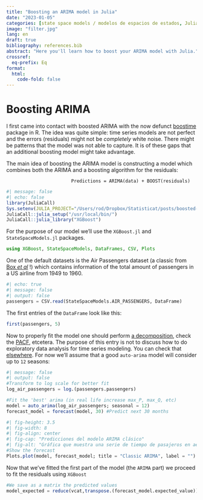 ```yaml
---
title: "Boosting an ARIMA model in Julia"
date: "2023-01-05"
categories: [state space models / modelos de espacios de estados, JuliaLang, ARIMA, Boosting]
image: "filter.jpg"
lang: en
draft: true
bibliography: references.bib
abstract: "Here you'll learn how to boost your ARIMA model with Julia."
crossref:
  eq-prefix: Eq
format:
  html:
    code-fold: false
---
```


# Boosting ARIMA

I first came into contact with boosted ARIMA with the now defunct [boostime](https://github.com/AlbertoAlmuinha/boostime) package in R. The idea was quite simple: time series models are not perfect and the errors (residuals) might not be *completely* white noise. There might be patterns that the model was not able to capture. It is of these gaps that an additional boosting model might take advantage.

The main idea of boosting the ARIMA model is constructing a model which combines both the ARIMA and a boosting algorithm for the residuals:

```
                        Predictions = ARIMA(data) + BOOST(residuals)
```

```r
#| message: false
#| echo: false
library(JuliaCall)
Sys.setenv(JULIA_PROJECT="/Users/rod/Dropbox/Statisticat/posts/boosted-arima-julia/")
JuliaCall::julia_setup("/usr/local/bin/")
JuliaCall::julia_library("XGBoost")
```

For the purpose of our model we'll use the `XGBoost.jl` and `StateSpaceModels.jl` packages. 

```julia
using XGBoost, StateSpaceModels, DataFrames, CSV, Plots
```

One of the default datasets is the Air Passengers dataset (a classic from [Box _et al_](https://www.wiley.com/en-us/Time+Series+Analysis:+Forecasting+and+Control,+5th+Edition-p-9781118675021) !) which contains information of the total amount of passengers in a US airline from 1949 to 1960. 

```julia
#| echo: true
#| message: false
#| output: false
passengers = CSV.read(StateSpaceModels.AIR_PASSENGERS, DataFrame)
```

The first entries of the `DataFrame` look like this:

```julia
first(passengers, 5)
```

Now to properly fit the model one should perform [a decomposition](https://otexts.com/fpp2/components.html), check the [PACF](https://en.wikipedia.org/wiki/Partial_autocorrelation_function), etcetera. The purpose of this entry is not to discuss how to do exploratory data analysis for time series modeling. You can check that [elsewhere](https://www.routledge.com/Time-Series-for-Data-Science-Analysis-and-Forecasting/Woodward-Sadler-Robertson/p/book/9780367537944). For now we'll assume that a good `auto-arima` model will consider up to `12` seasons:

```julia
#| message: false
#| output: false
#Transform to log scale for better fit
log_air_passengers = log.(passengers.passengers)

#Fit the 'best' arima (in real life increase max_P, max_Q, etc)
model = auto_arima(log_air_passengers; seasonal = 12)
forecast_model = forecast(model, 30) #Predict next 30 months
```

```julia
#| fig-height: 3.5
#| fig-width: 8
#| fig-align: center
#| fig-cap: "Predicciones del modelo ARIMA clásico"
#| fig-alt: "Gráfica que muestra una serie de tiempo de pasajeros en aerolíneas junto con la predicción realizada por el modelo ARIMA. Se puede observar que la predicción captura las fluctuaciones mensuales del modelo correctamente y que los intervalos no explotan al infinito en el periodo de análisis"
#Show the forecast
Plots.plot(model, forecast_model; title = "Classic ARIMA", label = "")
```

Now that we've fitted the first part of the model (the `ARIMA` part) we proceed to fit the residuals using `XGBoost`

```julia
#We save as a matrix the predicted values
model_expected = reduce(vcat,transpose.(forecast_model.expected_value)) 

```



